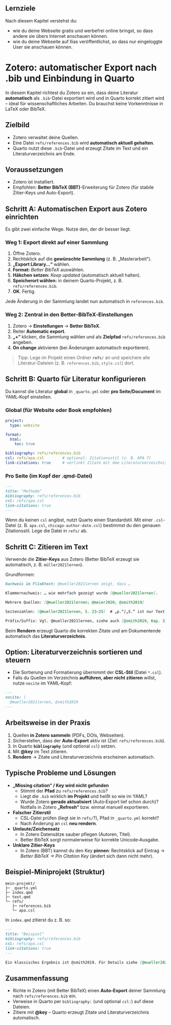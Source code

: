 :::{.callout-note}
## Lernziele

Nach diesem Kapitel verstehst du:

- wie du deine Webseite gratis und werbefrei online bringst, so dass andere sie übers Internet anschauen können.
- wie du deine Webseite auf Ilias veröffentlichst, so dass nur eingeloggte User sie anschauen können.

:::


# Zotero: automatischer Export nach .bib und Einbindung in Quarto

In diesem Kapitel richtest du Zotero so ein, dass deine Literatur **automatisch** als `.bib`-Datei exportiert wird und in Quarto korrekt zitiert wird – ideal für wissenschaftliches Arbeiten. Du brauchst keine Vorkenntnisse in LaTeX oder BibTeX.


## Zielbild

- Zotero verwaltet deine Quellen.
- Eine Datei `refs/references.bib` wird **automatisch aktuell gehalten**.
- Quarto nutzt diese `.bib`-Datei und erzeugt Zitate im Text und ein Literaturverzeichnis am Ende.


## Voraussetzungen

- Zotero ist installiert.
- Empfohlen: **Better BibTeX (BBT)**-Erweiterung für Zotero (für stabile Zitier-Keys und Auto-Export).


## Schritt A: Automatischen Export aus Zotero einrichten

Es gibt zwei einfache Wege. Nutze den, der dir besser liegt.

### Weg 1: Export direkt auf einer Sammlung

1. Öffne Zotero.  
2. Rechtsklick auf die **gewünschte Sammlung** (z. B. „Masterarbeit“).  
3. **„Export Library…“** wählen.  
4. **Format:** *Better BibTeX* auswählen.  
5. **Häkchen setzen:** *Keep updated* (automatisch aktuell halten).  
6. **Speicherort wählen:** in deinem Quarto-Projekt, z. B. `refs/references.bib`.  
7. **OK**. Fertig.

Jede Änderung in der Sammlung landet nun automatisch in `references.bib`.

### Weg 2: Zentral in den Better‑BibTeX‑Einstellungen

1. Zotero → **Einstellungen** → **Better BibTeX**.  
2. Reiter **Automatic export**.  
3. **„+“** klicken, die Sammlung wählen und als **Zielpfad** `refs/references.bib` angeben.  
4. **On change** aktivieren (bei Änderungen automatisch exportieren).

> Tipp: Lege im Projekt einen Ordner **`refs/`** an und speichere alle Literatur-Dateien (z. B. `references.bib`, `style.csl`) dort.


## Schritt B: Quarto für Literatur konfigurieren

Du kannst die Literatur **global** in `_quarto.yml` oder **pro Seite/Document** im YAML‑Kopf einstellen.

### Global (für Website oder Book empfohlen)

```yaml
project:
  type: website

format:
  html:
    toc: true

bibliography: refs/references.bib
csl: refs/apa.csl        # optional: Zitationsstil (z. B. APA 7)
link-citations: true     # verlinkt Zitate mit dem Literaturverzeichnis
```

### Pro Seite (im Kopf der .qmd-Datei)

```markdown
---
title: "Methode"
bibliography: refs/references.bib
csl: refs/apa.csl
link-citations: true
---
```

Wenn du keinen `csl` angibst, nutzt Quarto einen Standardstil. Mit einer `.csl`-Datei (z. B. `apa.csl`, `chicago-author-date.csl`) bestimmst du den genauen Zitationsstil. Lege die Datei in `refs/` ab.


## Schritt C: Zitieren im Text

Verwende die **Zitier-Keys** aus Zotero (Better BibTeX erzeugt sie automatisch, z. B. `müller2021lernen`).

Grundformen:

```markdown
Nachweis im Fließtext: @mueller2021lernen zeigt, dass …

Klammernachweis: … wie mehrfach gezeigt wurde [@mueller2021lernen].

Mehrere Quellen: [@mueller2021lernen; @meier2020; @smith2019]

Seitenzahlen: [@mueller2021lernen, S. 23–25]  # „p.“/„S.“ ist nur Text

Präfix/Suffix: Vgl. @mueller2021lernen, siehe auch [@smith2019, Kap. 3].
```

Beim **Rendern** erzeugt Quarto die korrekten Zitate und am Dokumentende automatisch das **Literaturverzeichnis**.


## Option: Literaturverzeichnis sortieren und steuern

- Die Sortierung und Formatierung übernimmt der **CSL‑Stil** (Datei `*.csl`).  
- Falls du Quellen im Verzeichnis **aufführen, aber nicht zitieren** willst, nutze `nocite` im YAML‑Kopf:

```markdown
---
nocite: |
  @mueller2021lernen, @smith2019
---
```


## Arbeitsweise in der Praxis

1. Quellen **in Zotero sammeln** (PDFs, DOIs, Webseiten).  
2. Sicherstellen, dass der **Auto‑Export** aktiv ist (Ziel: `refs/references.bib`).  
3. In Quarto **`bibliography`** (und optional `csl`) setzen.  
4. Mit **@key** im Text zitieren.  
5. **Rendern** → Zitate und Literaturverzeichnis erscheinen automatisch.


## Typische Probleme und Lösungen

- **„Missing citation“ / Key wird nicht gefunden**  
  - Stimmt der **Pfad** zu `refs/references.bib`?  
  - Liegt die `.bib` wirklich **im Projekt** und heißt so wie im YAML?  
  - Wurde Zotero **gerade aktualisiert** (Auto‑Export lief schon durch)? Notfalls in Zotero **„Refresh“** bzw. einmal manuell exportieren.

- **Falscher Zitierstil**  
  - CSL‑Datei prüfen (liegt sie in `refs/`?), Pfad in `_quarto.yml` korrekt?  
  - Nach Änderung an `csl` **neu rendern**.

- **Umlaute/Zeichensatz**  
  - In Zotero Datensätze sauber pflegen (Autoren, Titel).  
  - Better BibTeX sorgt normalerweise für korrekte Unicode‑Ausgabe.

- **Unklare Zitier-Keys**  
  - In Zotero (BBT) kannst du den Key **pinnen**: Rechtsklick auf Eintrag → *Better BibTeX → Pin Citation Key* (ändert sich dann nicht mehr).


## Beispiel-Miniprojekt (Struktur)

```
mein-projekt/
├─ _quarto.yml
├─ index.qmd
├─ text.qmd
└─ refs/
   ├─ references.bib
   └─ apa.csl
```

In `index.qmd` zitierst du z. B. so:

```markdown
---
title: "Beispiel"
bibliography: refs/references.bib
csl: refs/apa.csl
link-citations: true
---

Ein klassisches Ergebnis ist @smith2019. Für Details siehe [@mueller2021lernen, S. 45].
```


## Zusammenfassung

- Richte in Zotero (mit Better BibTeX) einen **Auto‑Export** deiner Sammlung nach `refs/references.bib` ein.  
- Verweise in Quarto per `bibliography:` (und optional `csl:`) auf diese Dateien.  
- Zitiere mit **@key** – Quarto erzeugt Zitate und Literaturverzeichnis automatisch.
